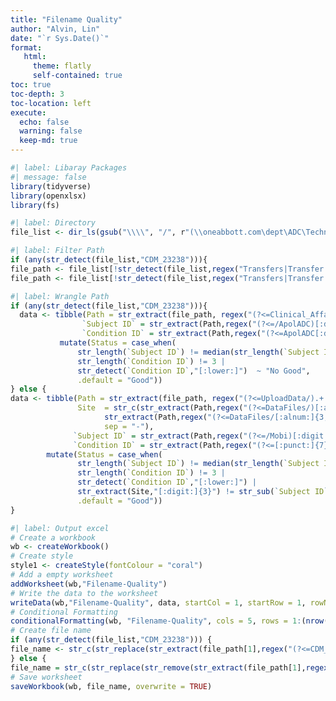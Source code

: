 ```yaml
---
title: "Filename Quality"
author: "Alvin, Lin"
date: "`r Sys.Date()`"
format:
   html:
     theme: flatly
     self-contained: true
toc: true
toc-depth: 3
toc-location: left
execute:
  echo: false
  warning: false 
  keep-md: true
---
```

<!-- External -->
<!-- UUU \\wf00168p.oneabbott.com\data1\CDM\ALB-US-EXP-21001\UploadData\AUU\AUU_DataFiles -->
<!-- \\wf00168p.oneabbott.com\data1\CDM\ADC-US-RES-23241\SE01\UploadData\UUU\UUU_Datafiles\083-IDR\2023-12-01_1554 -->

<!-- InHouse -->
<!-- \\oneabbott.com\dept\ADC\Technical_OPS\Clinical_Affairs\CDM_23238\004 -->
<!-- \\oneabbott.com\dept\ADC\Technical_OPS\Clinical_Affairs\CDM_23238\007 -->

<!-- Instructions -->
<!-- Step 1 : Copy the upload directory and then paste -->
<!-- Step 2 : Ctrl + Alt + R -->

```r
#| label: Libaray Packages 
#| message: false
library(tidyverse)
library(openxlsx)
library(fs)
```

```r
#| label: Directory
file_list <- dir_ls(gsub("\\\\", "/", r"(\\oneabbott.com\dept\ADC\Technical_OPS\Clinical_Affairs\CDM_23238\007)"),recurse = T,glob = "*extracted_realm.zip|*events.csv")
```

```r
#| label: Filter Path
if (any(str_detect(file_list,"CDM_23238"))){
file_path <- file_list[!str_detect(file_list,regex("Transfers|Transfer|Archive|Archives",ignore_case = T))]} else {
file_path <- file_list[!str_detect(file_list,regex("Transfers|Transfer|Archive|Archives",ignore_case = T)) & str_detect(file_list,regex("AUU_DataFiles|UUU_DataFiles|UUU Data Files",ignore_case = T))]}
```

<!-- //oneabbott.com/dept/ADC/Technical_OPS/Clinical_Affairs/CDM_23238/004/UUU/004UUUFIN_L1/ApolADC0073000000_DUL_231020_112431/ApolADC0073000000_DUL_231020_112431_events.csv -->
<!-- \\oneabbott.com\dept\ADC\Technical_OPS\Clinical_Affairs\CDM_23238\008\UUU\008UUUFIN_G1L1\MobiADC0186325782_RU2_231128_151112_dualsensors\MobiADC0186325782_RU2_231128_151112_dualsensors_events.csv -->
```r
#| label: Wrangle Path
if (any(str_detect(file_list,"CDM_23238"))){
  data <- tibble(Path = str_extract(file_path, regex("(?<=Clinical_Affairs/).+|(?<=Upload Data/).+")),
                `Subject ID` = str_extract(Path,regex("(?<=/ApolADC)[:digit:]{4}|(?<=/MobiADC)[:digit:]{4}")),
                `Condition ID` = str_extract(Path,regex("(?<=ApolADC[:digit:]{10}_)[:alnum:]+|(?<=MobiADC[:digit:]{10}_)[:alnum:]+"))) |> 
           mutate(Status = case_when(
               str_length(`Subject ID`) != median(str_length(`Subject ID`),na.rm = T) |
               str_length(`Condition ID`) != 3 |
               str_detect(`Condition ID`,"[:lower:]")  ~ "No Good",
               .default = "Good"))
} else {
data <- tibble(Path = str_extract(file_path, regex("(?<=UploadData/).+|(?<=Upload Data/).+")),
               Site  = str_c(str_extract(Path,regex("(?<=DataFiles/)[:alnum:]+|(?<=Data Files/)[:alnum:]+",ignore_case = T)),
                     str_extract(Path,regex("(?<=DataFiles/[:alnum:]{3,4}[:punct:]{1})[:alnum:]+|(?<=Data Files/[:alnum:]{3,4}[:punct:]{1})[:alnum:]+",ignore_case = T)),
                     sep = "-"),
              `Subject ID` = str_extract(Path,regex("(?<=/Mobi)[:digit:]+|(?<=/Atna)[:digit:]+|(?<=/Apol)[:digit:]+")),
              `Condition ID` = str_extract(Path,regex("(?<=[:punct:]{7})[:alnum:]+"))) |> 
        mutate(Status = case_when(
               str_length(`Subject ID`) != median(str_length(`Subject ID`),na.rm = T) |
               str_length(`Condition ID`) != 3 |
               str_detect(`Condition ID`,"[:lower:]") |
               str_extract(Site,"[:digit:]{3}") != str_sub(`Subject ID`,1,3) ~ "No Good",
               .default = "Good"))
}
```

```r
#| label: Output excel
# Create a workbook
wb <- createWorkbook()
# Create style 
style1 <- createStyle(fontColour = "coral") 
# Add a empty worksheet
addWorksheet(wb,"Filename-Quality")
# Write the data to the worksheet
writeData(wb,"Filename-Quality", data, startCol = 1, startRow = 1, rowNames = F)
# Conditional Formatting
conditionalFormatting(wb, "Filename-Quality", cols = 5, rows = 1:(nrow(data) + 1), style = style1, type = "contains", rule = "No Good")
# Create file name
if (any(str_detect(file_list,"CDM_23238"))) {
file_name <- str_c(str_replace(str_extract(file_path[1],regex("(?<=CDM_).{9}")),"/","-Sub")," Filename-Quality.xlsx")
} else {
file_name = str_c(str_replace(str_remove(str_extract(file_path[1],regex("(?<=CDM/)[:graph:]+")),regex("/UploadData.+")),"/","-"), " Filename-Quality.xlsx")}
# Save worksheet
saveWorkbook(wb, file_name, overwrite = TRUE)
```
